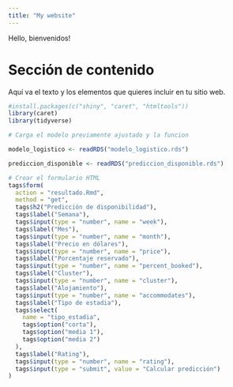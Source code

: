 ```yaml
---
title: "My website"
---
```


Hello, bienvenidos!

# Sección de contenido

Aquí va el texto y los elementos que quieres incluir en tu sitio web.




```r
#install.packages(c("shiny", "caret", "htmltools"))
library(caret)
library(tidyverse)

# Carga el modelo previamente ajustado y la funcion

modelo_logistico <- readRDS("modelo_logistico.rds")

prediccion_disponible <- readRDS("prediccion_disponible.rds")
```



```r
# Crear el formulario HTML
tags$form(
  action = "resultado.Rmd",
  method = "get",
  tags$h2("Predicción de disponibilidad"),
  tags$label("Semana"),
  tags$input(type = "number", name = "week"),
  tags$label("Mes"),
  tags$input(type = "number", name = "month"),
  tags$label("Precio en dólares"),
  tags$input(type = "number", name = "price"),
  tags$label("Porcentaje reservado"),
  tags$input(type = "number", name = "percent_booked"),
  tags$label("Cluster"),
  tags$input(type = "number", name = "cluster"),
  tags$label("Alojamiento"),
  tags$input(type = "number", name = "accommodates"),
  tags$label("Tipo de estadia"),
  tags$select(
    name = "tipo_estadia",
    tags$option("corta"),
    tags$option("media 1"),
    tags$option("media 2")
  ),
  tags$label("Rating"),
  tags$input(type = "number", name = "rating"),
  tags$input(type = "submit", value = "Calcular predicción")
)
```



